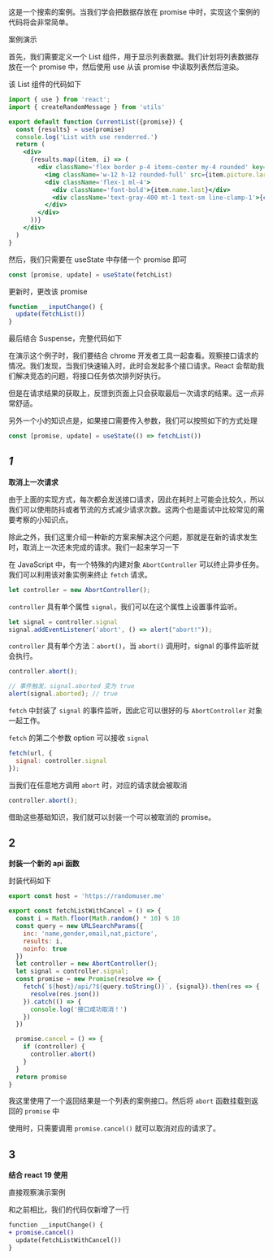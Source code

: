 
这是一个搜索的案例。当我们学会把数据存放在 promise 中时，实现这个案例的代码将会非常简单。

案例演示

<Demo01 />

首先，我们需要定义一个 List 组件，用于显示列表数据。我们计划将列表数据存放在一个 promise 中，然后使用 use 从该 promise 中读取列表然后渲染。

该 List 组件的代码如下

```jsx
import { use } from 'react';
import { createRandomMessage } from 'utils'

export default function CurrentList({promise}) {
  const {results} = use(promise)
  console.log('List with use renderred.')
  return (
    <div>
      {results.map((item, i) => (
        <div className='flex border p-4 items-center my-4 rounded' key={`v${i}`}>
          <img className='w-12 h-12 rounded-full' src={item.picture.large} alt='' />
          <div className='flex-1 ml-4'>
            <div className='font-bold'>{item.name.last}</div>
            <div className='text-gray-400 mt-1 text-sm line-clamp-1'>{createRandomMessage()}</div>
          </div>
        </div>
      ))}
    </div>
  )
}
```

然后，我们只需要在 useState 中存储一个 promise 即可

```js
const [promise, update] = useState(fetchList)
```

更新时，更改该 promise

```js
function __inputChange() {    
  update(fetchList())
}
```

最后结合 Suspense，完整代码如下

<Demo01 />


在演示这个例子时，我们要结合 chrome 开发者工具一起查看。观察接口请求的情况。我们发现，当我们快速输入时，此时会发起多个接口请求。React 会帮助我们解决竞态的问题，将接口任务依次排列好执行。

但是在请求结果的获取上，反馈到页面上只会获取最后一次请求的结果。这一点非常舒适。

另外一个小的知识点是，如果接口需要传入参数，我们可以按照如下的方式处理

```js
const [promise, update] = useState(() => fetchList())
```


## *1*
**取消上一次请求**

由于上面的实现方式，每次都会发送接口请求，因此在耗时上可能会比较久，所以我们可以使用防抖或者节流的方式减少请求次数。这两个也是面试中比较常见的需要考察的小知识点。

除此之外，我们这里介绍一种新的方案来解决这个问题，那就是在新的请求发生时，取消上一次还未完成的请求。我们一起来学习一下

在 JavaScript 中，有一个特殊的内建对象 `AbortController` 可以终止异步任务。我们可以利用该对象实例来终止 `fetch` 请求。

```js
let controller = new AbortController();
```

`controller` 具有单个属性 `signal`，我们可以在这个属性上设置事件监听。

```ts
let signal = controller.signal
signal.addEventListener('abort', () => alert("abort!"));
```

`controller` 具有单个方法：`abort()`，当 `abort()` 调用时，signal 的事件监听就会执行。

```ts
controller.abort();

// 事件触发，signal.aborted 变为 true
alert(signal.aborted); // true
```

`fetch` 中封装了 `signal` 的事件监听，因此它可以很好的与 `AbortController` 对象一起工作。

`fetch` 的第二个参数 option 可以接收 `signal`

```js
fetch(url, {
  signal: controller.signal
});
```

当我们在任意地方调用 `abort` 时，对应的请求就会被取消

```ts
controller.abort();
```

借助这些基础知识，我们就可以封装一个可以被取消的 promise。

## 2
**封装一个新的 api 函数**

封装代码如下

```javascript
export const host = 'https://randomuser.me'

export const fetchListWithCancel = () => {
  const i = Math.floor(Math.random() * 10) % 10
  const query = new URLSearchParams({
    inc: 'name,gender,email,nat,picture',
    results: i,
    noinfo: true
  })
  let controller = new AbortController();
  let signal = controller.signal;
  const promise = new Promise(resolve => {
    fetch(`${host}/api/?${query.toString()}`, {signal}).then(res => {
      resolve(res.json())
    }).catch(() => {
      console.log('接口成功取消！')
    })
  })

  promise.cancel = () => {
    if (controller) {
      controller.abort()
    }
  }
  return promise
}
```

我这里使用了一个返回结果是一个列表的案例接口。然后将 `abort` 函数挂载到返回的 `promise` 中

使用时，只需要调用 `promise.cancel()` 就可以取消对应的请求了。

## 3
**结合 react 19 使用**

直接观察演示案例

<Demo02 />

和之前相比，我们的代码仅新增了一行

```diff
function __inputChange() {
+ promise.cancel()
  update(fetchListWithCancel())
}
```